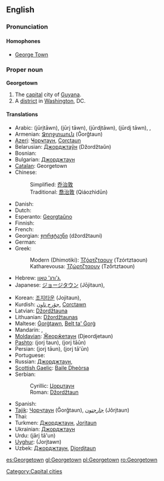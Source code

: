 {{wikipedia}}
{{also|George Town}}
==English==

===Pronunciation===

====Homophones====
* [[George Town]]

===Proper noun===
'''Georgetown'''

# The [[capital]] city of [[Guyana]].
# A [[district]] in [[Washington]], DC.

====Translations====
{{trans-top|capital of Guyana}}
* Arabic: {{Arab|[[جورجتاون]]}} (jūrjtāwn), {{Arab|[[جورج تاون]]}} (jūrj tāwn), {{Arab|[[جوردجتاون]]}} (jūrdjtāwn), {{Arab|[[جوردج تاون]]}} (jūrdj tāwn),  {{t|ar|جورجتاون|m|tr=jurjtawn|sc=Arab}},  {{t|ar|جورج تاون|m|tr=jurj tawn|sc=Arab}}
* Armenian: [[Ջորջտաուն]] (Ǧorǧtaun)
* [[Azeri]]: [[Ҹорҹтаун]], [[Corctaun]]
* Belarusian: [[Джорджтаўн]] (Džordžtaŭn)
* Bosnian: {{t-|bs|Džordžtaun|m}}
* Bulgarian: [[Джорджтаун]]
* [[Catalan]]: Georgetown
* Chinese:
*: Simplified: [[乔治敦]]
*: Traditional: [[喬治敦]] (Qiáozhìdūn)
* Danish: {{t-|da|Georgetown}}
* Dutch: {{t-|nl|Georgetown}}
* Esperanto: [[Georgtaŭno]]
* Finnish: {{t-|fi|Georgetown}}
* French: {{t-|fr|Georgetown}}
* Georgian: [[ჯორჯტაუნი]] (džordžtauni)
* German: {{t-|de|Georgetown}}
* Greek:  {{t|el|Τζόρτζταουν|tr=Tzórtztaoun|sc=Grek}}
*: Modern (Dhimotiki): [[Τζόρτζταουν]] (Tzórtztaoun)
*: Katharevousa: [[Τζώρτζταουν]] (Tzṓrtztaoun)
* Hebrew: [[ג'ורג' טאון]],  {{t|he|ג'ורג' טאון|sc=Hebr}}
* Japanese: [[ジョージタウン]] (Jōjitaun),  {{t|ja|ジョージタウン|tr=Jōjitaun|sc=Jpan}}
{{trans-mid}}
* Korean: [[조지타운]] (Jojitaun),  {{t|ko|조지타운|tr=Jojitaun|sc=Kore}}
* Kurdish: [[جۆرج تاون]], [[Corctawn]]
* Latvian: [[Džordžtauna]]
* Lithuanian: [[Džordžtaunas]]
* Maltese: [[Ġorġtawn]], [[Belt ta' Ġorġ]]
* Mandarin: {{t|zh|喬治敦|sc=Hani}},  {{t|zh|乔治敦|tr=Qiáozhìdūn|sc=Hani}}
* [[Moldavian]]: [[Ӂеорӂетаун]] (Djeordjetaun)
* [[Pashto]]: {{PAchar|[[جورج ټون]]}} (jorj ṫaun), {{PAchar|[[جورج ټاون]]}} (jorj ṫāūn)
* Persian: {{fa-Arab|[[جورج تاون]]}} (jorj tāun), {{fa-Arab|[[جورج تائون]]}} (jorj tā'ūn)
* Portuguese: {{t-|pt|Georgetown}}
* Russian: [[Джорджтаун]],  {{t|ru|Джорджтаун|m|tr=Džórdžtaun|sc=Cyrl}}
* [[Scottish Gaelic]]: [[Baile Dheòrsa]]
* Serbian:
*: Cyrillic: [[Џорџтаун#Serbian|Џорџтаун]] {{m}}
*: Roman: [[Džordžtaun#Serbian|Džordžtaun]] {{m}}
* Spanish: {{t+|es|Georgetown}}
* [[Tajik]]: [[Ҷорҷтаун]] (Ǧorǧtaun), [[جارجتون]] (Jôrjtaun)
* Thai: {{Thai|[[จอร์จทาวน์]]}}
* Turkmen: [[Джорджтаун]], [[Jorjtaun]]
* Ukrainian: [[Джорджтаун]]
* Urdu: {{ur-Arab|[[جارج ٹاؤن]]}} (jārj ṫā'un)
* [[Uyghur]]: {{ug-Arab|[[جورجتاۋن]]}} (Jorjtawn)
* Uzbek: [[Джорджтаун]], [[Djordjtaun]]
{{trans-bottom}}

{{trans-top|district of Washington, DC}}
{{trans-mid}}
{{trans-bottom}}

[[Category:Capital cities]]

[[es:Georgetown]]
[[gl:Georgetown]]
[[pl:Georgetown]]
[[ro:Georgetown]]